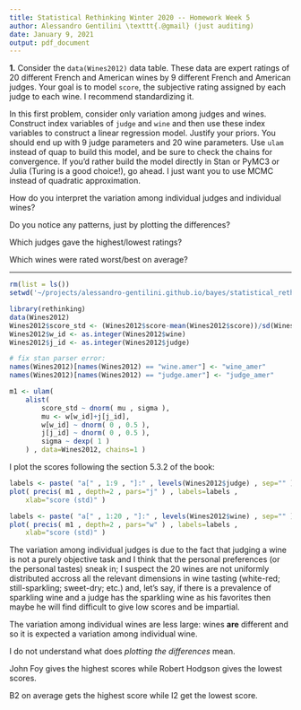 ```yaml
---
title: Statistical Rethinking Winter 2020 -- Homework Week 5
author: Alessandro Gentilini \texttt{.@gmail} (just auditing)
date: January 9, 2021
output: pdf_document
---
```


**1.** Consider the `data(Wines2012)` data table. These data are expert ratings
of 20 different French and American wines by 9 different French and American judges. 
Your goal is to model `score`, the subjective rating assigned by
each judge to each wine. I recommend standardizing it.

In this first problem, consider only variation among judges and wines.
Construct index variables of `judge` and `wine` and then use these index variables to 
construct a linear regression model. Justify your priors. You should
end up with 9 judge parameters and 20 wine parameters. Use `ulam` instead
of quap to build this model, and be sure to check the chains for convergence.
If you'd rather build the model directly in Stan or PyMC3 or Julia (Turing is
a good choice!), go ahead. I just want you to use MCMC instead of quadratic
approximation.

How do you interpret the variation among individual judges and individual wines?

Do you notice any patterns, just by plotting the differences?

Which judges gave the highest/lowest ratings? 

Which wines were rated worst/best on average?

***

```r
rm(list = ls())
setwd('~/projects/alessandro-gentilini.github.io/bayes/statistical_rethinking_2020/')
```

```r
library(rethinking)
data(Wines2012)
Wines2012$score_std <- (Wines2012$score-mean(Wines2012$score))/sd(Wines2012$score)
Wines2012$w_id <- as.integer(Wines2012$wine)
Wines2012$j_id <- as.integer(Wines2012$judge)

# fix stan parser error:
names(Wines2012)[names(Wines2012) == "wine.amer"] <- "wine_amer"
names(Wines2012)[names(Wines2012) == "judge.amer"] <- "judge_amer"
```


```r
m1 <- ulam(
    alist(
        score_std ~ dnorm( mu , sigma ),
        mu <- w[w_id]+j[j_id],
        w[w_id] ~ dnorm( 0 , 0.5 ),
        j[j_id] ~ dnorm( 0 , 0.5 ),
        sigma ~ dexp( 1 )
    ) , data=Wines2012, chains=1 )
```

I plot the scores following the section 5.3.2 of the book:

```r
labels <- paste( "a[" , 1:9 , "]:" , levels(Wines2012$judge) , sep="" )
plot( precis( m1 , depth=2 , pars="j" ) , labels=labels ,
    xlab="score (std)" )

labels <- paste( "a[" , 1:20 , "]:" , levels(Wines2012$wine) , sep="" )
plot( precis( m1 , depth=2 , pars="w" ) , labels=labels ,
    xlab="score (std)" )    
```

The variation among individual judges is due to the fact that judging
a wine is not a purely objective task and I think that the personal
preferences (or the personal tastes) sneak in; I suspect the 20 wines
are not uniformly distributed accross all the relevant dimensions in
wine tasting (white-red; still-sparkling; sweet-dry; etc.) and, let's say,
if there is a prevalence of sparkling wine and a judge has the sparkling
wine as his favorites then maybe he will find difficult to give low scores 
and be impartial.

The variation among individual wines are less large: wines **are** different
and so it is expected a variation among individual wine.

I do not understand what does *plotting the differences* mean.

John Foy gives the highest scores while Robert Hodgson gives the lowest scores.

B2 on average gets the highest score while I2 get the lowest score.
